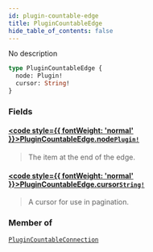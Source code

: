 ```yaml
---
id: plugin-countable-edge
title: PluginCountableEdge
hide_table_of_contents: false
---
```








No description

```graphql
type PluginCountableEdge {
  node: Plugin!
  cursor: String!
}
```


### Fields

#### [<code style={{ fontWeight: 'normal' }}>PluginCountableEdge.<b>node</b></code>](#)<Bullet />[`Plugin!`](../../../developer/api-reference/objects/plugin) <Badge class="secondary" text="non-null"/> <Badge class="secondary" text="object"/>
> The item at the end of the edge.
> 

#### [<code style={{ fontWeight: 'normal' }}>PluginCountableEdge.<b>cursor</b></code>](#)<Bullet />[`String!`](../../../developer/api-reference/scalars/string) <Badge class="secondary" text="non-null"/> <Badge class="secondary" text="scalar"/>
> A cursor for use in pagination.
> 



### Member of

[`PluginCountableConnection`](../../../developer/api-reference/objects/plugin-countable-connection)  <Badge class="secondary" text="object"/>



